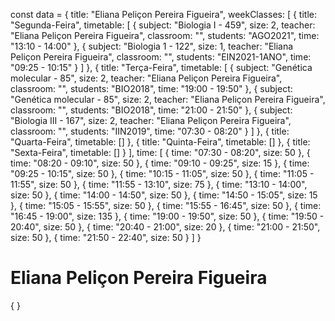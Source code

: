 const data = {
  title: "Eliana Peliçon Pereira Figueira",
  weekClasses: [
    {
      title: "Segunda-Feira",
      timetable: [
        {
          subject: "Biologia I - 459",
          size: 2,
          teacher: "Eliana Peliçon Pereira Figueira",
          classroom: "",
          students: "AGO2021",
          time: "13:10 - 14:00"
        },
        {
          subject: "Biologia 1 - 122",
          size: 1,
          teacher: "Eliana Peliçon Pereira Figueira",
          classroom: "",
          students: "EIN2021-1ANO",
          time: "09:25 - 10:15"
        }
      ]
    },
    {
      title: "Terça-Feira",
      timetable: [
        {
          subject: "Genética molecular - 85",
          size: 2,
          teacher: "Eliana Peliçon Pereira Figueira",
          classroom: "",
          students: "BIO2018",
          time: "19:00 - 19:50"
        },
        {
          subject: "Genética molecular - 85",
          size: 2,
          teacher: "Eliana Peliçon Pereira Figueira",
          classroom: "",
          students: "BIO2018",
          time: "21:00 - 21:50"
        },
        {
          subject: "Biologia III - 167",
          size: 2,
          teacher: "Eliana Peliçon Pereira Figueira",
          classroom: "",
          students: "IIN2019",
          time: "07:30 - 08:20"
        }
      ]
    },
    {
      title: "Quarta-Feira",
      timetable: []
    },
    {
      title: "Quinta-Feira",
      timetable: []
    },
    {
      title: "Sexta-Feira",
      timetable: []
    }
  ],
  time: [
    {
      time: "07:30 - 08:20",
      size: 50
    },
    {
      time: "08:20 - 09:10",
      size: 50
    },
    {
      time: "09:10 - 09:25",
      size: 15
    },
    {
      time: "09:25 - 10:15",
      size: 50
    },
    {
      time: "10:15 - 11:05",
      size: 50
    },
    {
      time: "11:05 - 11:55",
      size: 50
    },
    {
      time: "11:55 - 13:10",
      size: 75
    },
    {
      time: "13:10 - 14:00",
      size: 50
    },
    {
      time: "14:00 - 14:50",
      size: 50
    },
    {
      time: "14:50 - 15:05",
      size: 15
    },
    {
      time: "15:05 - 15:55",
      size: 50
    },
    {
      time: "15:55 - 16:45",
      size: 50
    },
    {
      time: "16:45 - 19:00",
      size: 135
    },
    {
      time: "19:00 - 19:50",
      size: 50
    },
    {
      time: "19:50 - 20:40",
      size: 50
    },
    {
      time: "20:40 - 21:00",
      size: 20
    },
    {
      time: "21:00 - 21:50",
      size: 50
    },
    {
      time: "21:50 - 22:40",
      size: 50
    }
  ]
}

# Eliana Peliçon Pereira Figueira

<div>
    {
        <Grid
            title={data.title} 
            weekClasses={data.weekClasses} 
            time={data.time}
        />
    }
</div>